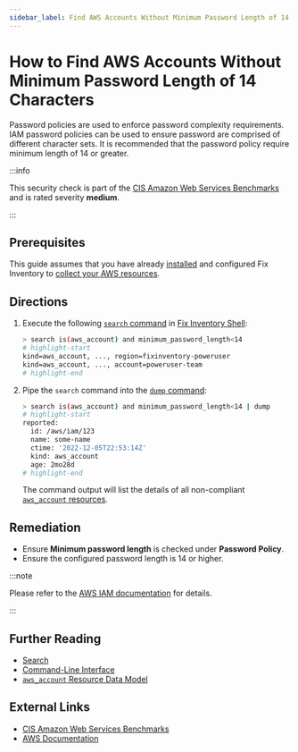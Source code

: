 ```yaml
---
sidebar_label: Find AWS Accounts Without Minimum Password Length of 14 Characters
---
```


# How to Find AWS Accounts Without Minimum Password Length of 14 Characters

Password policies are used to enforce password complexity requirements. IAM password policies can be used to ensure password are comprised of different character sets. It is recommended that the password policy require minimum length of 14 or greater.

:::info

This security check is part of the [CIS Amazon Web Services Benchmarks](https://cisecurity.org/benchmark/amazon_web_services) and is rated severity **medium**.

:::

## Prerequisites

This guide assumes that you have already [installed](../../../getting-started/install/index.mdx) and configured Fix Inventory to [collect your AWS resources](../../../how-to-guides/data-sources/collect-aws-resource-data.mdx).

## Directions

1. Execute the following [`search` command](../../../reference/cli/search.mdx) in [Fix Inventory Shell](../../../reference/components/shell.mdx):

   ```bash
   > search is(aws_account) and minimum_password_length<14
   # highlight-start
   ​kind=aws_account, ..., region=fixinventory-poweruser
   ​kind=aws_account, ..., account=poweruser-team
   # highlight-end
   ```

2. Pipe the `search` command into the [`dump` command](../../../reference/cli/dump.mdx):

   ```bash
   > search is(aws_account) and minimum_password_length<14 | dump
   # highlight-start
   ​reported:
   ​  id: /aws/iam/123
   ​  name: some-name
   ​  ctime: '2022-12-05T22:53:14Z'
   ​  kind: aws_account
   ​  age: 2mo28d
   # highlight-end
   ```

   The command output will list the details of all non-compliant [`aws_account` resources](../../../reference/unified-data-model/aws/root/aws_account.mdx).

## Remediation

- Ensure **Minimum password length** is checked under **Password Policy**.
- Ensure the configured password length is 14 or higher.

:::note

Please refer to the [AWS IAM documentation](https://docs.aws.amazon.com/IAM/latest/UserGuide/id_credentials_passwords_account-policy.html) for details.

:::

## Further Reading

- [Search](../../../reference/search/index.mdx)
- [Command-Line Interface](../../../reference/cli/index.mdx)
- [`aws_account` Resource Data Model](../../../reference/unified-data-model/aws/root/aws_account.mdx)

## External Links

- [CIS Amazon Web Services Benchmarks](https://cisecurity.org/benchmark/amazon_web_services)
- [AWS Documentation](https://docs.aws.amazon.com/IAM/latest/UserGuide/id_credentials_passwords_account-policy.html)
